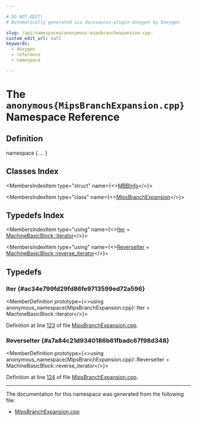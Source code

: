 ```yaml
---

# DO NOT EDIT!
# Automatically generated via docusaurus-plugin-doxygen by Doxygen.

slug: /api/namespaces/anonymous-mipsbranchexpansion-cpp-
custom_edit_url: null
keywords:
  - doxygen
  - reference
  - namespace

---
```





# The `anonymous{MipsBranchExpansion.cpp}` Namespace Reference

<DoxygenPage pluginConfig={pluginConfig}>



## Definition

<CodeBlock>namespace &#123; ... &#125;</CodeBlock>

## Classes Index

<MembersIndex>

<MembersIndexItem
  type="struct"
  name={<><a href="/docs/api/structs/anonymous-namespace-mipsbranchexpansion-cpp-/mbbinfo">MBBInfo</a></>}>
</MembersIndexItem>

<MembersIndexItem
  type="class"
  name={<><a href="/docs/api/classes/anonymous-namespace-mipsbranchexpansion-cpp-/mipsbranchexpansion">MipsBranchExpansion</a></>}>
</MembersIndexItem>

</MembersIndex>

## Typedefs Index

<MembersIndex>

<MembersIndexItem
  type="using"
  name={<><a href="#ac34e799fd29fd86fe9713599ed72a596">Iter</a> = <a href="/docs/api/classes/llvm/machinebasicblock/#ae34c996b58df9b9ce6695a0c8b70c533">MachineBasicBlock::iterator</a></>}>
</MembersIndexItem>

<MembersIndexItem
  type="using"
  name={<><a href="#a7a84c21d9340186b61fbadc67f98d348">ReverseIter</a> = <a href="/docs/api/classes/llvm/machinebasicblock/#abada92f8cd2854d2b747f14c4a7be0ed">MachineBasicBlock::reverse&#95;iterator</a></>}>
</MembersIndexItem>

</MembersIndex>


<SectionDefinition>

## Typedefs

### Iter {#ac34e799fd29fd86fe9713599ed72a596}

<MemberDefinition
  prototype={<>using anonymous&#95;namespace&#123;MipsBranchExpansion.cpp&#125;::Iter =  MachineBasicBlock::iterator</>}>

Definition at line <a href="/docs/api/files/lib/lib/target/lib/target/mips/mipsbranchexpansion-cpp/#l00123">123</a> of file <a href="/docs/api/files/lib/lib/target/lib/target/mips/mipsbranchexpansion-cpp">MipsBranchExpansion.cpp</a>.
</MemberDefinition>

### ReverseIter {#a7a84c21d9340186b61fbadc67f98d348}

<MemberDefinition
  prototype={<>using anonymous&#95;namespace&#123;MipsBranchExpansion.cpp&#125;::ReverseIter =  MachineBasicBlock::reverse&#95;iterator</>}>

Definition at line <a href="/docs/api/files/lib/lib/target/lib/target/mips/mipsbranchexpansion-cpp/#l00124">124</a> of file <a href="/docs/api/files/lib/lib/target/lib/target/mips/mipsbranchexpansion-cpp">MipsBranchExpansion.cpp</a>.
</MemberDefinition>

</SectionDefinition>

<hr/>

The documentation for this namespace was generated from the following file:

<ul>
<li><a href="/docs/api/files/lib/lib/target/lib/target/mips/mipsbranchexpansion-cpp">MipsBranchExpansion.cpp</a></li>
</ul>

</DoxygenPage>
